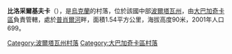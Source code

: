 {{coord|49|40|45|N|33|46|58|E|scale:30000_region:UA|display=title}}

'''比洛采爾基夫卡'''（{{lang-uk|Білоцерківка}}），是[[烏克蘭|烏克蘭]]的村落，位於該國中部[[波爾塔瓦州|波爾塔瓦州]]，由[[大巴加奇卡區|大巴加奇卡區]]負責管轄，處於[[普肖爾河|普肖爾河]]畔，面積1.54平方公里，海拔高度90米，2001年人口699。

{{DEFAULTSORT:Білоцерківка}}
[[Category:波爾塔瓦州村落|Category:波爾塔瓦州村落]]
[[Category:大巴加奇卡區村落|Category:大巴加奇卡區村落]]


{{Poltava-geo-stub}}